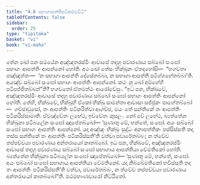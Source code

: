 ```yaml
---
title: "4.8 සභාගාපත්තිපටිකම්මවිධි"
tableOfContents: false
sidebar:
  order: 25
type: "tipitaka"
basket: "vi"
book: "vi-maha"
---
```



<DynamicBreadcrumb />

<Division number="221" book="vi-maha">

<Paragraph number="993" book="vi-maha">
තේන ඛෝ පන සමයේන අඤ්ඤතරස්මිං ආවාසේ තදහු පවාරණාය සබ්බෝ සංඝෝ සභාගං ආපත්තිං ආපන්නෝ හෝති. අථ ඛෝ තේසං භික්ඛූනං ඒතදහෝසි—  “භගවතා පඤ්ඤත්තං—  ‘න සභාගා ආපත්ති දේසේතබ්බා, න සභාගා ආපත්ති පටිග්ගහේතබ්බා’ති. අයඤ්ච සබ්බෝ සංඝෝ සභාගං ආපත්තිං ආපන්නෝ. කථං නු ඛෝ අම්හේහි පටිපජ්ජිතබ්බන්”ති? භගවතෝ ඒතමත්ථං ආරෝචේසුං.
</Paragraph>

<Paragraph number="994" book="vi-maha">
“ඉධ පන, භික්ඛවේ, අඤ්ඤතරස්මිං ආවාසේ තදහු පවාරණාය සබ්බෝ සංඝෝ සභාගං ආපත්තිං ආපන්නෝ හෝති. තේහි, භික්ඛවේ, භික්ඛූහි ඒකෝ භික්ඛු සාමන්තා ආවාසා සජ්ජුකං පාහේතබ්බෝ—  ගච්ඡාවුසෝ, තං ආපත්තිං පටිකරිත්වා ආගච්ඡ, මයං තේ සන්තිකේ තං ආපත්තිං පටිකරිස්සාමාති. ඒවඤ්චේතං ලභේථ, ඉච්චේතං කුසලං. නෝ චේ ලභේථ, බ්‍යත්තේන භික්ඛුනා පටිබලේන සංඝෝ ඤාපේතබ්බෝ—
</Paragraph>

<Paragraph number="995" book="vi-maha">
‘සුණාතු මේ, භන්තේ, සංඝෝ. අයං සබ්බෝ සංඝෝ සභාගං ආපත්තිං ආපන්නෝ. යදා අඤ්ඤං භික්ඛුං සුද්ධං අනාපත්තිකං පස්සිස්සති තදා තස්ස සන්තිකේ තං ආපත්තිං පටිකරිස්සතී’ති වත්වා පවාරේතබ්බං; න ත්වේව තප්පච්චයා පවාරණාය අන්තරායෝ කාතබ්බෝ.
</Paragraph>

<Paragraph number="996" book="vi-maha">
ඉධ පන, භික්ඛවේ, අඤ්ඤතරස්මිං ආවාසේ තදහු පවාරණාය සබ්බෝ සංඝෝ සභාගාය ආපත්තියා වේමතිකෝ හෝති. බ්‍යත්තේන භික්ඛුනා පටිබලේන සංඝෝ ඤාපේතබ්බෝ—
</Paragraph>

<Paragraph number="997" book="vi-maha">
‘සුණාතු මේ, භන්තේ, සංඝෝ. අයං සබ්බෝ සංඝෝ සභාගාය ආපත්තියා වේමතිකෝ. යදා නිබ්බේමතිකෝ භවිස්සති තදා තං ආපත්තිං පටිකරිස්සතී’ති වත්වා, පවාරේතබ්බං, න ත්වේව තප්පච්චයා පවාරණාය අන්තරායෝ කාතබ්බෝ”ති.

</Paragraph>
</Division>

<Paragraph number="998" type="center" book="vi-maha">
පඨමභාණවාරෝ නිට්ඨිතෝ.
</Paragraph>